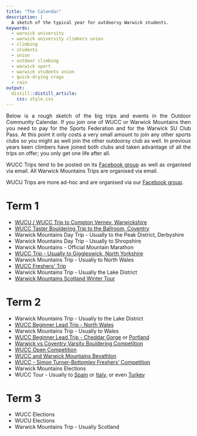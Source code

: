 ```yaml
---
title: "The Calendar"
description: | 
  A sketch of the typical year for outdoorsy Warwick students.
keywords:
  - warwick university
  - warwick university climbers union
  - climbing
  - students
  - union
  - outdoor climbing
  - warwick sport
  - warwick students union
  - quick-drying crags
  - rain
output: 
  distill::distill_article:
    css: style.css
---
```


<style>
body {
text-align: justify}
</style>

Below is a rough sketch of the big trips and events in the Outdoor Community Calendar. If you join one of WUCC or Warwick Mountains then you need to pay for the Sports Federation and for the Warwick SU Club Pass. At this point it only costs a very small amount to join any other sports clubs so you might as well join the other outdoorsy club as well. In previous years keen climbers have joined both clubs and taken advantage of all the trips on offer; you only get one life after all.

WUCC Trips tend to be posted on its [Facebook group](https://www.facebook.com/groups/213573838712663) as well as organised via email. All Warwick Mountains Trips are organised via email.

WUCU Trips are more ad-hoc and are organised via our [Facebook group](https://www.facebook.com/groups/3206887099412017).

# Term 1
* [WUCU / WUCC Trip to Compton Verney, Warwickshire](https://www.youtube.com/watch?v=osGrr3xg3NA)
* [WUCC Taster Bouldering Trip to the Ballroom, Coventry](https://www.facebook.com/events/2664292006943905/?acontext=%7B%22event_action_history%22%3A[%7B%22surface%22%3A%22group%22%7D]%7D)
* Warwick Mountains Day Trip - Usually to the Peak District, Derbyshire
* Warwick Mountains Day Trip - Usually to Shropshire
* Warwick Mountains - Official Mountain Marathon
* [WUCC Trip - Usually to Giggleswick, North Yorkshire](https://www.facebook.com/events/172940950261335/?acontext=%7B%22event_action_history%22%3A[%7B%22surface%22%3A%22group%22%7D]%7D)
* Warwick Mountains Trip - Usually to North Wales
* [WUCC Freshers' Trip](https://www.facebook.com/events/246300932907708/?acontext=%7B%22event_action_history%22%3A[%7B%22surface%22%3A%22group%22%7D]%7D)
* Warwick Mountains Trip - Usually the Lake District
* [Warwick Mountains Scotland Winter Tour](https://www.warwickmountains.com/scotland-tour)

# Term 2
* Warwick Mountains Trip - Usually to the Lake District
* [WUCC Beginner Lead Trip - North Wales](https://www.facebook.com/events/2175304419396695/?acontext=%7B%22event_action_history%22%3A[%7B%22surface%22%3A%22group%22%7D]%7D)
* Warwick Mountains Trip - Usually to Wales
* [WUCC Beginner Lead Trip - Cheddar Gorge](https://www.facebook.com/events/347364355869879/?acontext=%7B%22event_action_history%22%3A[%7B%22surface%22%3A%22group%22%7D]%7D) or [Portland](https://www.facebook.com/events/2175304419396695/?acontext=%7B%22event_action_history%22%3A[%7B%22surface%22%3A%22group%22%7D]%7D)
* [Warwick vs Coventry Varsity Bouldering Competition](https://www.facebook.com/events/538429459983640/?acontext=%7B%22event_action_history%22%3A[%7B%22surface%22%3A%22group%22%7D]%7D)
* [WUCC Open Competition](https://www.facebook.com/events/377428732807398/?acontext=%7B%22event_action_history%22%3A[%7B%22surface%22%3A%22group%22%7D]%7D)
* [WUCC and Warwick Mountains Bevathlon](https://www.facebook.com/events/377428732807398/?acontext=%7B%22event_action_history%22%3A[%7B%22surface%22%3A%22group%22%7D]%7D)
* [WUCC - Simon Turner-Bottomley Freshers' Competition](https://www.facebook.com/events/1248156635336860/?acontext=%7B%22event_action_history%22%3A[%7B%22surface%22%3A%22group%22%7D]%7D)
* Warwick Mountains Elections
* WUCC Tour - Usually to [Spain](https://www.facebook.com/events/1555131704562732/?acontext=%7B%22event_action_history%22%3A[%7B%22surface%22%3A%22group%22%7D]%7D) or [Italy](https://www.facebook.com/events/2169123249774212/?acontext=%7B%22event_action_history%22%3A[%7B%22surface%22%3A%22group%22%7D]%7D), or even [Turkey](https://www.facebook.com/events/575350565951721/?acontext=%7B%22event_action_history%22%3A[%7B%22surface%22%3A%22group%22%7D]%7D)

# Term 3
* WUCC Elections
* WUCU Elections
* Warwick Mountains Trip - Usually Scotland